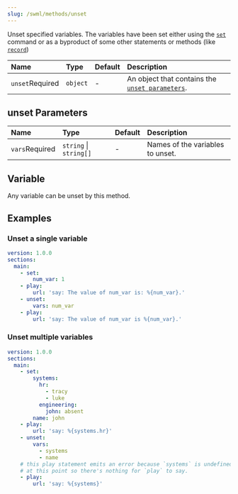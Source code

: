 ```yaml
---
slug: /swml/methods/unset
---
```


Unset specified variables. The variables have been set either using the [`set`](./set.mdx) command
or as a byproduct of some other statements or methods (like [`record`](../methods/record.mdx#variables))

| Name                                                  | Type     | Default | Description                                                          |
|:------------------------------------------------------|:---------|:--------|:---------------------------------------------------------------------|
| `unset`<span className="required-arg">Required</span> | `object` | -       | An object that contains the [`unset parameters`](#unset-parameters). |


## **unset Parameters**

| Name                                                 | Type                   | Default | Description                      |
|:-----------------------------------------------------|:-----------------------|:--------|:---------------------------------|
| `vars`<span className="required-arg">Required</span> | `string` \| `string[]` | -       | Names of the variables to unset. |

## **Variable**

Any variable can be unset by this method.

## **Examples**

### Unset a single variable

```yaml andJson
version: 1.0.0
sections:
  main:
    - set:
        num_var: 1
    - play:
        url: 'say: The value of num_var is: %{num_var}.'
    - unset:
        vars: num_var
    - play:
        url: 'say: The value of num_var is %{num_var}.'
```

### Unset multiple variables

```yaml andJson
version: 1.0.0
sections:
  main:
    - set:
        systems:
          hr:
            - tracy
            - luke
          engineering:
            john: absent
        name: john
    - play:
        url: 'say: %{systems.hr}'
    - unset:
        vars:
          - systems
          - name
    # this play statement emits an error because `systems` is undefined
    # at this point so there's nothing for `play` to say.
    - play:
        url: 'say: %{systems}'
```
